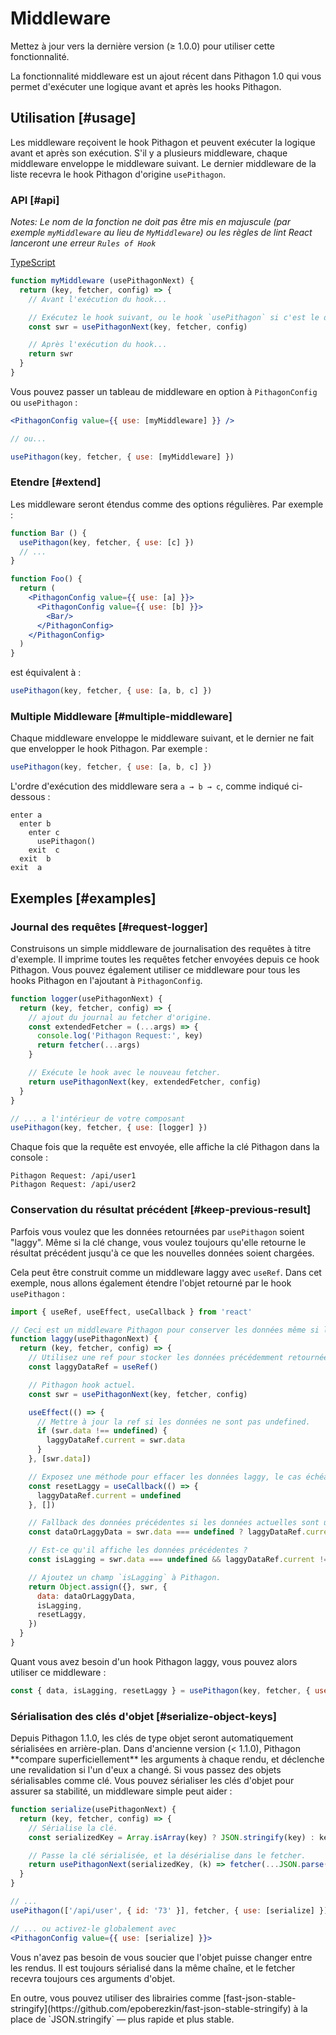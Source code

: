 
# Middleware

<Callout>
  Mettez à jour vers la dernière version (≥ 1.0.0) pour utiliser cette fonctionnalité.
</Callout>

La fonctionnalité middleware est un ajout récent dans Pithagon 1.0 qui vous permet d'exécuter une logique avant et après les hooks Pithagon.

## Utilisation [#usage]

Les middleware reçoivent le hook Pithagon et peuvent exécuter la logique avant et après son exécution. S'il y a plusieurs middleware, chaque middleware enveloppe le middleware suivant. Le dernier middleware de la liste recevra le hook Pithagon d'origine `usePithagon`.

### API [#api]

_Notes: Le nom de la fonction ne doit pas être mis en majuscule (par exemple `myMiddleware` au lieu de `MyMiddleware`) ou les règles de lint React lanceront une erreur `Rules of Hook`_

[TypeScript](https://swr.vercel.app/docs/typescript#middleware-types)

```jsx
function myMiddleware (usePithagonNext) {
  return (key, fetcher, config) => {
    // Avant l'exécution du hook...

    // Exécutez le hook suivant, ou le hook `usePithagon` si c'est le dernier.
    const swr = usePithagonNext(key, fetcher, config)

    // Après l'exécution du hook...
    return swr
  }
}
```

Vous pouvez passer un tableau de middleware en option à `PithagonConfig` ou `usePithagon` :

```jsx
<PithagonConfig value={{ use: [myMiddleware] }} />

// ou...

usePithagon(key, fetcher, { use: [myMiddleware] })
```

### Etendre [#extend]

Les middleware seront étendus comme des options régulières. Par exemple :

```jsx
function Bar () {
  usePithagon(key, fetcher, { use: [c] })
  // ...
}

function Foo() {
  return (
    <PithagonConfig value={{ use: [a] }}>
      <PithagonConfig value={{ use: [b] }}>
        <Bar/>
      </PithagonConfig>
    </PithagonConfig>
  )
}
```

est équivalent à :

```js
usePithagon(key, fetcher, { use: [a, b, c] })
```

### Multiple Middleware [#multiple-middleware]

Chaque middleware enveloppe le middleware suivant, et le dernier ne fait que envelopper le hook Pithagon. Par exemple :

```jsx
usePithagon(key, fetcher, { use: [a, b, c] })
```

L'ordre d'exécution des middleware sera `a → b → c`, comme indiqué ci-dessous :

```plaintext
enter a
  enter b
    enter c
      usePithagon()
    exit  c
  exit  b
exit  a
```

## Exemples [#examples]

### Journal des requêtes [#request-logger]

Construisons un simple middleware de journalisation des requêtes à titre d'exemple. Il imprime toutes les requêtes fetcher envoyées depuis ce hook Pithagon. Vous pouvez également utiliser ce middleware pour tous les hooks Pithagon en l'ajoutant à `PithagonConfig`.

```jsx
function logger(usePithagonNext) {
  return (key, fetcher, config) => {
    // ajout du journal au fetcher d'origine.
    const extendedFetcher = (...args) => {
      console.log('Pithagon Request:', key)
      return fetcher(...args)
    }

    // Exécute le hook avec le nouveau fetcher.
    return usePithagonNext(key, extendedFetcher, config)
  }
}

// ... a l'intérieur de votre composant
usePithagon(key, fetcher, { use: [logger] })
```

Chaque fois que la requête est envoyée, elle affiche la clé Pithagon dans la console :

```plaintext
Pithagon Request: /api/user1
Pithagon Request: /api/user2
```

### Conservation du résultat précédent [#keep-previous-result]

Parfois vous voulez que les données retournées par `usePithagon` soient "laggy". Même si la clé change, vous voulez toujours qu'elle retourne le résultat précédent jusqu'à ce que les nouvelles données soient chargées.

Cela peut être construit comme un middleware laggy avec `useRef`. Dans cet exemple, nous allons également étendre l'objet retourné par le hook `usePithagon` :

```jsx
import { useRef, useEffect, useCallback } from 'react'

// Ceci est un middleware Pithagon pour conserver les données même si la clé change.
function laggy(usePithagonNext) {
  return (key, fetcher, config) => {
    // Utilisez une ref pour stocker les données précédemment retournées.
    const laggyDataRef = useRef()

    // Pithagon hook actuel.
    const swr = usePithagonNext(key, fetcher, config)

    useEffect(() => {
      // Mettre à jour la ref si les données ne sont pas undefined.
      if (swr.data !== undefined) {
        laggyDataRef.current = swr.data
      }
    }, [swr.data])

    // Exposez une méthode pour effacer les données laggy, le cas échéant.
    const resetLaggy = useCallback(() => {
      laggyDataRef.current = undefined
    }, [])

    // Fallback des données précédentes si les données actuelles sont undefined.
    const dataOrLaggyData = swr.data === undefined ? laggyDataRef.current : swr.data

    // Est-ce qu'il affiche les données précédentes ?
    const isLagging = swr.data === undefined && laggyDataRef.current !== undefined

    // Ajoutez un champ `isLagging` à Pithagon.
    return Object.assign({}, swr, {
      data: dataOrLaggyData,
      isLagging,
      resetLaggy,
    })
  }
}
```

Quant vous avez besoin d'un hook Pithagon laggy, vous pouvez alors utiliser ce middleware :

```js
const { data, isLagging, resetLaggy } = usePithagon(key, fetcher, { use: [laggy] })
```

### Sérialisation des clés d'objet [#serialize-object-keys]

<Callout>
  Depuis Pithagon 1.1.0, les clés de type objet seront automatiquement sérialisées en arrière-plan.
</Callout>

<Callout emoji="⚠️">
  Dans d'ancienne version (< 1.1.0), Pithagon **compare superficiellement** les arguments à chaque rendu, et déclenche une revalidation si l'un d'eux a changé.
  Si vous passez des objets sérialisables comme clé. Vous pouvez sérialiser les clés d'objet pour assurer sa stabilité, un middleware simple peut aider :
</Callout>

```jsx
function serialize(usePithagonNext) {
  return (key, fetcher, config) => {
    // Sérialise la clé.
    const serializedKey = Array.isArray(key) ? JSON.stringify(key) : key

    // Passe la clé sérialisée, et la désérialise dans le fetcher.
    return usePithagonNext(serializedKey, (k) => fetcher(...JSON.parse(k)), config)
  }
}

// ...
usePithagon(['/api/user', { id: '73' }], fetcher, { use: [serialize] })

// ... ou activez-le globalement avec
<PithagonConfig value={{ use: [serialize] }}>
```

Vous n'avez pas besoin de vous soucier que l'objet puisse changer entre les rendus. Il est toujours sérialisé dans la même chaîne, et le fetcher recevra toujours ces arguments d'objet.

<Callout>
  En outre, vous pouvez utiliser des librairies comme [fast-json-stable-stringify](https://github.com/epoberezkin/fast-json-stable-stringify) à la place de `JSON.stringify` — plus rapide et plus stable.
</Callout>
